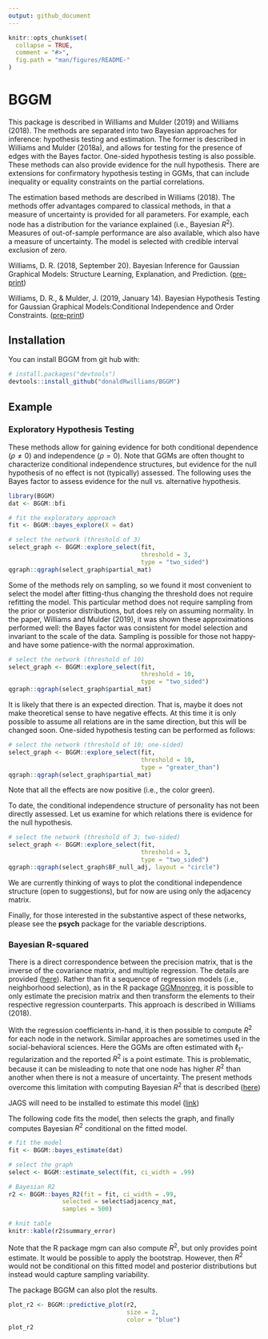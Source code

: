 ```yaml
---
output: github_document
---
```


<!-- README.md is generated from README.Rmd. Please edit that file -->

```r
knitr::opts_chunk$set(
  collapse = TRUE,
  comment = "#>",
  fig.path = "man/figures/README-"
)
```

# BGGM
This package is described in Williams and Mulder (2019) and Williams (2018). The methods are separated into two Bayesian approaches for inference: hypothesis testing and estimation. The former is described in Williams and Mulder (2018a), and allows for testing for the presence of edges with the Bayes factor. One-sided hypothesis testing is also possible. These methods can also provide evidence for the null hypothesis. There are extensions for confirmatory hypothesis testing in GGMs, that can include inequality or equality constraints on the partial correlations. 

The estimation based methods are described in Williams (2018). The methods offer advantages compared to classical methods, in that a 
measure of uncertainty is provided for all parameters. For example, each node has a distribution for the variance explained (i.e., Bayesian $R^2$). Measures of out-of-sample performance are also available, which also have a measure of uncertainty. The model is selected with credible interval exclusion of zero.

Williams, D. R. (2018, September 20). Bayesian Inference for Gaussian Graphical Models: Structure Learning, Explanation, and Prediction. ([pre-print](https://doi.org/10.31234/osf.io/x8dpr))

Williams, D. R., & Mulder, J. (2019, January 14). Bayesian Hypothesis Testing for Gaussian Graphical Models:Conditional Independence and Order Constraints. ([pre-print](https://doi.org/10.31234/osf.io/ypxd8))

## Installation

You can install BGGM from git hub with:

```r
# install.packages("devtools")
devtools::install_github("donaldRwilliams/BGGM")
```

## Example
###  Exploratory Hypothesis Testing
These methods allow for gaining evidence for both conditional dependence ($\rho \neq 0$) and independence ($\rho = 0$). Note that GGMs are often thought to characterize conditional independence structures, but evidence for the null hypothesis of no effect is not (typically) assessed. The following uses the Bayes factor to assess evidence for the null vs. alternative hypothesis.

```r
library(BGGM)
dat <- BGGM::bfi

# fit the exploratory approach
fit <- BGGM::bayes_explore(X = dat)

# select the network (threshold of 3)
select_graph <- BGGM::explore_select(fit, 
                                     threshold = 3, 
                                     type = "two_sided")
qgraph::qgraph(select_graph$partial_mat)
```

Some of the methods rely on sampling, so we found it most convenient to select the model after fitting-thus changing the threshold does not require refitting the model. This particular method does not require sampling from the prior or posterior distributions, but does rely on assuming normality. In the paper, Williams and Mulder (2019), it was shown these approximations performed well: the Bayes factor was consistent for model selection and invariant to the scale of the data. Sampling is possible for those not happy-and have some patience-with the normal approximation.

```r
# select the network (threshold of 10)
select_graph <- BGGM::explore_select(fit, 
                                     threshold = 10, 
                                     type = "two_sided")
qgraph::qgraph(select_graph$partial_mat)
```

It is likely that there is an expected direction. That is, maybe it does not make theoretical sense to have negative effects. At this time it is only possible to assume all relations are in the same direction, but this will be changed soon. One-sided hypothesis testing can be performed as follows:
```r
# select the network (threshold of 10; one-sided)
select_graph <- BGGM::explore_select(fit, 
                                     threshold = 10, 
                                     type = "greater_than")
qgraph::qgraph(select_graph$partial_mat)
```

Note that all the effects are now positive (i.e., the color green).

To date, the conditional independence structure of personality has not been directly assessed. Let us examine for which relations there is evidence for the null hypothesis.
```r
# select the network (threshold of 3; two-sided)
select_graph <- BGGM::explore_select(fit, 
                                     threshold = 3, 
                                     type = "two_sided")
qgraph::qgraph(select_graph$BF_null_adj, layout = "circle")
```

We are currently thinking of ways to plot the conditional independence structure (open to suggestions), but for now are using only the adjacency matrix. 


Finally, for those interested in the substantive aspect of these networks, please see the **psych** package for the variable descriptions.

###  Bayesian R-squared
There is a direct correspondence between the precision matrix, that is the inverse of the covariance matrix, and multiple regression. The details are provided ([here](https://donaldrwilliams.github.io/post/2019-10-1-r-markdown/)). Rather than fit a sequence of regression models (i.e., neighborhood selection), as in the R package [GGMnonreg](https://github.com/donaldRwilliams/GGMnonreg), it is possible to only estimate the precision matrix and then transform the elements to their respective regression counterparts. This approach is described in Williams (2018). 

With the regression coefficients in-hand, it is then possible to compute $R^2$ for each node in the network. Similar approaches are sometimes used in the social-behavioral sciences. Here the GGMs are often estimated with $\ell_1$-regularization and the reported $R^2$ is a point estimate. This is problematic, because it can be misleading to note that one node has higher $R^2$ than another when there is not a measure of uncertainty. The present methods overcome this limitation with computing Bayesian $R^2$ that is described ([here](http://www.stat.columbia.edu/~gelman/research/unpublished/bayes_R2.pdf))

JAGS will need to be installed to estimate this model ([link](https://sourceforge.net/projects/mcmc-jags/files/))


The following code fits the model, then selects the graph, and finally computes Bayesian $R^2$ conditional on the fitted model.

```r
# fit the model
fit <- BGGM::bayes_estimate(dat)

# select the graph
select <- BGGM::estimate_select(fit, ci_width = .99)

# Bayesian R2
r2 <- BGGM::bayes_R2(fit = fit, ci_width = .99, 
               selected = select$adjacency_mat, 
               samples = 500)

```


```r
# knit table
knitr::kable(r2$summary_error)
```

Note that the R package mgm can also compute $R^2$, but only provides point estimate. It would be possible to apply the bootstrap. However, then $R^2$ would not be conditional on this fitted model and posterior distributions but instead would capture sampling variability.


The package BGGM can also plot the results.
```r
plot_r2 <- BGGM::predictive_plot(r2, 
                                 size = 2, 
                                 color = "blue")
plot_r2
```



